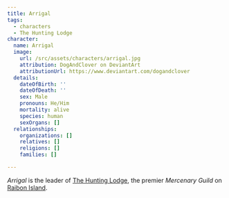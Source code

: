 ```yaml
---
title: Arrigal
tags:
  - characters
  - The Hunting Lodge
character:
  name: Arrigal
  image:
    url: /src/assets/characters/arrigal.jpg
    attribution: DogAndClover on DeviantArt
    attributionUrl: https://www.deviantart.com/dogandclover
  details:
    dateOfBirth: ''
    dateOfDeath: ''
    sex: Male
    pronouns: He/Him
    mortality: alive
    species: human
    sexOrgans: []
  relationships:
    organizations: []
    relatives: []
    religions: []
    families: []

---
```


<Stub />

*Arrigal* is the leader of
[The Hunting Lodge](/organizations/the-hunting-lodge/), the premier
*Mercenary Guild* on [Raibon Island](/locations/raibon-island/).
